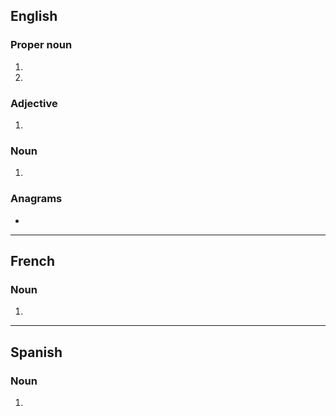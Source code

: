{{also|ᎦᎪ|Appendix:Variations of "sa"}}
==English==

===Proper noun===
{{en-proper noun}}

# {{initialism of|en|South Africa}}
# {{initialism of|en|South America}}

===Adjective===
{{en-adj|-}}

# {{initialism of|en|sub anno}}

===Noun===
{{en-noun|-}}

# {{lb|en|dated}} {{initialism of|en|sex appeal}}

===Anagrams===
* {{anagrams|en|a=as|A's|A*'s|A*s|A+'s|A-'s|A/S|AS|As|A−'s|A♭s|A♯s|a's|a.s.|as|as-}}

----

==French==

===Noun===
{{fr-noun|f}}

# {{initialism of|fr|société anonyme}}

----

==Spanish==

===Noun===
{{es-noun|f}}

# {{initialism of|es|sociedad anónima}}
